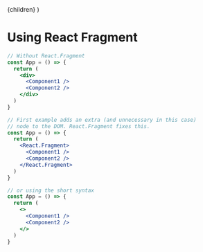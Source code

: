 

  <LayoutPage title="React" metaTitle="Using React Fragment">
    {children}
  </LayoutPage>
)

# Using React Fragment

```jsx
// Without React.Fragment
const App = () => {
  return (
    <div>
      <Component1 />
      <Component2 />
    </div>
  )
}

// First example adds an extra (and unnecessary in this case)
// node to the DOM. React.Fragment fixes this.
const App = () => {
  return (
    <React.Fragment>
      <Component1 />
      <Component2 />
    </React.Fragment>
  )
}

// or using the short syntax
const App = () => {
  return (
    <>
      <Component1 />
      <Component2 />
    </>
  )
}
```

